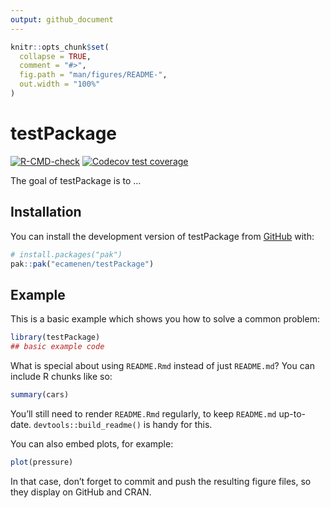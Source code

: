 ```yaml
---
output: github_document
---
```


<!-- README.md is generated from README.Rmd. Please edit that file -->

```r
knitr::opts_chunk$set(
  collapse = TRUE,
  comment = "#>",
  fig.path = "man/figures/README-",
  out.width = "100%"
)
```

# testPackage

<!-- badges: start -->
[![R-CMD-check](https://github.com/ecamenen/testPackage/actions/workflows/R-CMD-check.yaml/badge.svg)](https://github.com/ecamenen/testPackage/actions/workflows/R-CMD-check.yaml)
[![Codecov test coverage](https://codecov.io/gh/ecamenen/testPackage/graph/badge.svg)](https://app.codecov.io/gh/ecamenen/testPackage)
<!-- badges: end -->

The goal of testPackage is to ...

## Installation

You can install the development version of testPackage from [GitHub](https://github.com/) with:

``` r
# install.packages("pak")
pak::pak("ecamenen/testPackage")
```

## Example

This is a basic example which shows you how to solve a common problem:

```r
library(testPackage)
## basic example code
```

What is special about using `README.Rmd` instead of just `README.md`? You can include R chunks like so:

```r
summary(cars)
```

You'll still need to render `README.Rmd` regularly, to keep `README.md` up-to-date. `devtools::build_readme()` is handy for this.

You can also embed plots, for example:

```r
plot(pressure)
```

In that case, don't forget to commit and push the resulting figure files, so they display on GitHub and CRAN.
